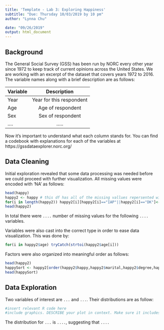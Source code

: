 ```yaml
---
title: 'Template - Lab 3: Exploring Happiness'
subtitle: "Due: Thursday 10/03/2019 by 10 pm"
author: "Lynna Chu"

date: "09/26/2019"
output: html_document
---
```



## Background

The General Social Survey (GSS) has been run by NORC every other year since 1972 to keep track of current opinions across the United States. We are working with an excerpt of the dataset that covers years 1972 to 2016. The variable names along with a brief description are as follows: 

| Variable      | Description   |    
| ------------- |:-------------:| 
| Year          | Year for this respondent | 
| Age           | Age of respondent | 
| Sex           | Sex of respondent     | 
|....           | .....      | 

Now it's important to understand what each column stands for. You can find a codebook with explanations for each of the variables at https://gssdataexplorer.norc.org/

## Data Cleaning 

Initial exploration revealed that some data processing was needed before we could proceed with further visualization. All missing values were encoded with 'NA' as follows:
```r
head(happy)
happy2 <- happy # this df has all of the missing vallues repersented with the same char
for(i in length(happy2)) happy2[i][happy2[i]=="IAP"||happy2[i]=="DK"]<- "NA"
head(happy2)
```

In total there were `....` number of missing values for the following `....` variables. 

Variables were also cast into the correct type in order to ease data visualization. This was done by:
```r
for(i in happy2$age) tryCatch(strtoi(happy2$age[i]))
```

Factors were also organized into meaningful order as follows: 
```r
head(happy2)
happySort <- happy2[order(happy2$happy,happy2$marital,happy2$degree,happy2$health,happy2$finrela,happy2$sex,happy2$age,happy2$year),]
head(happySort)
```


## Data Exploration 

Two variables of interest are `...` and `...`. Their distributions are as follow: 
```r
#insert relevant R code here
#include graphics. DESCRIBE your plot in context. Make sure it includes axis labels and appropriate title. 
```

The distribution for `...` is `....`, suggesting that `....` 




